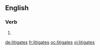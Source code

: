 ==English==

===Verb===
{{head|en}}

# {{en-third-person singular of|litigate}}

[[de:litigates]]
[[fr:litigates]]
[[oc:litigates]]
[[vi:litigates]]